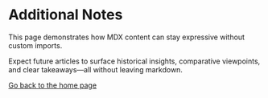 # Additional Notes

This page demonstrates how MDX content can stay expressive without custom imports.

<Disclosure title="What happens next?">
Expect future articles to surface historical insights, comparative viewpoints, and clear takeaways—all without leaving markdown.
</Disclosure>

[Go back to the home page](/)

